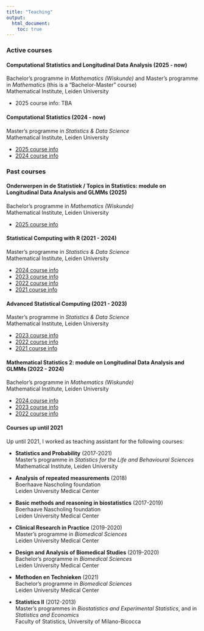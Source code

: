 ```yaml
---
title: "Teaching"
output:
  html_document:
    toc: true
---
```


### Active courses

#### Computational Statistics and Longitudinal Data Analysis (2025 - now)

Bachelor's programme in *Mathematics (Wiskunde)* and Master's programme in *Mathematics* (this is a "Bachelor-Master" course)  
Mathematical Institute, Leiden University

* 2025 course info: TBA

#### Computational Statistics (2024 - now)

Master's programme in *Statistics \& Data Science*  
Mathematical Institute, Leiden University

* [2025 course info](https://studiegids.universiteitleiden.nl/en/courses/123870/computational-statistics)
* [2024 course info](https://studiegids.universiteitleiden.nl/en/courses/122111/computational-statistics)

### Past courses

#### Onderwerpen in de Statistiek / Topics in Statistics: module on Longitudinal Data Analysis and GLMMs (2025)

Bachelor's programme in *Mathematics (Wiskunde)*  
Mathematical Institute, Leiden University

* [2025 course info](https://studiegids.universiteitleiden.nl/courses/129970/onderwerpen-in-de-statistiek)

#### Statistical Computing with R (2021 - 2024)

Master's programme in *Statistics \& Data Science*  
Mathematical Institute, Leiden University

* [2024 course info](https://studiegids.universiteitleiden.nl/en/courses/124033/statistical-computing-with-r)
* [2023 course info](https://studiegids.universiteitleiden.nl/en/courses/121707/statistical-computing-with-r)
* [2022 course info](https://studiegids.universiteitleiden.nl/en/courses/115518/statistical-computing-with-r)
* [2021 course info](https://studiegids.universiteitleiden.nl/en/courses/110098/statistical-computing-with-r)

#### Advanced Statistical Computing (2021 - 2023)

Master's programme in *Statistics \& Data Science*  
Mathematical Institute, Leiden University

* [2023 course info](https://studiegids.universiteitleiden.nl/en/courses/114185/advanced-statistical-computing)
* [2022 course info](https://studiegids.universiteitleiden.nl/en/courses/114185/advanced-statistical-computing)
* [2021  course info](https://studiegids.universiteitleiden.nl/en/courses/105113/advanced-statistical-computing)

#### Mathematical Statistics 2: module on Longitudinal Data Analysis and GLMMs (2022 - 2024)

Bachelor's programme in *Mathematics (Wiskunde)*  
Mathematical Institute, Leiden University

* [2024 course info](https://studiegids.universiteitleiden.nl/en/courses/118249/mathematical-statistics-2)
* [2023 course info](https://studiegids.universiteitleiden.nl/en/courses/115390/mathematical-statistics-2)
* [2022 course info](https://studiegids.universiteitleiden.nl/en/courses/109613/mathematical-statistics-2)

#### Courses up until 2021

Up until 2021, I worked as teaching assistant for the following courses:

* **Statistics and Probability** (2017-2021)  
Master's programme in *Statistics for the Life and Behavioural Sciences*  
Mathematical Institute, Leiden University

* **Analysis of repeated measurements** (2018)  
Boerhaave Nascholing foundation  
Leiden University Medical Center

* **Basic methods and reasoning in biostatistics** (2017-2019)  
Boerhaave Nascholing foundation  
Leiden University Medical Center

* **Clinical Research in Practice** (2019-2020)  
Master's programme in *Biomedical Sciences*  
Leiden University Medical Center

* **Design and Analysis of Biomedical Studies** (2019-2020)  
Bachelor's programme in *Biomedical Sciences*  
Leiden University Medical Center

* **Methoden en Technieken** (2021)  
Bachelor's programme in *Biomedical Sciences*  
Leiden University Medical Center

* **Statistics II** (2012-2013)  
Master's programmes in *Biostatistics and Experimental Statistics*, and in *Statistics and Economics*  
Faculty of Statistics, University of Milano-Bicocca


<!-- the part below is a fix to the menu not displaying properly
on the mobile version -->
<script src="https://code.jquery.com/jquery-3.3.1.slim.min.js" integrity="sha384-q8i/X+965DzO0rT7abK41JStQIAqVgRVzpbzo5smXKp4YfRvH+8abtTE1Pi6jizo" crossorigin="anonymous"></script>
<script src="https://cdn.jsdelivr.net/npm/popper.js@1.14.7/dist/umd/popper.min.js" integrity="sha384-UO2eT0CpHqdSJQ6hJty5KVphtPhzWj9WO1clHTMGa3JDZwrnQq4sF86dIHNDz0W1" crossorigin="anonymous"></script>
<script src="https://cdn.jsdelivr.net/npm/bootstrap@4.3.1/dist/js/bootstrap.min.js" integrity="sha384-JjSmVgyd0p3pXB1rRibZUAYoIIy6OrQ6VrjIEaFf/nJGzIxFDsf4x0xIM+B07jRM" crossorigin="anonymous"></script>